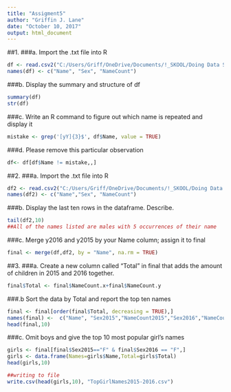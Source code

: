 ```yaml
---
title: "Assigment5"
author: "Griffin J. Lane"
date: "October 10, 2017"
output: html_document
---
```

##1. ###a. Import the .txt file into R
```r
df <- read.csv2("C:/Users/Griff/OneDrive/Documents/!_SKOOL/Doing Data Science/Datasets/yob2016.txt", sep = ";") #read.csv2 can handle .txt extensions
names(df) <- c("Name", "Sex", "NameCount")
```
###b. Display the summary and structure of df
```r
summary(df)
str(df)
```
###c. Write an R command to figure out which name is repeated and display it
```r
mistake <- grep('[yY]{3}$', df$Name, value = TRUE)
```
###d. Please remove this particular observation
```r
df<- df[df$Name != mistake,,]
```

##2. ###a. Import the .txt file into R
```r
df2 <- read.csv2("C:/Users/Griff/OneDrive/Documents/!_SKOOL/Doing Data Science/Datasets/yob2015.txt", sep = ",") 
names(df2) <- c("Name","Sex", "NameCount")
```
###b. Display the last ten rows in the dataframe. Describe.
```r
tail(df2,10)
##All of the names listed are males with 5 occurrences of their name
```
###c. Merge y2016 and y2015 by your Name column; assign it to final
```r
final <- merge(df,df2, by = "Name", na.rm = TRUE)
```

##3. ###a. Create a new column called “Total” in final that adds the amount of children in 2015 and 2016 together.
```r
final$Total <- final$NameCount.x+final$NameCount.y
```
###.b Sort the data by Total and report the top ten names
```r
final <- final[order(final$Total, decreasing = TRUE),]
names(final) <-  c("Name", "Sex2015","NameCount2015","Sex2016","NameCount2016","Total")
head(final,10)
```
###c. Omit boys and give the top 10 most popular girl’s names
```r
girls <- final[final$Sex2015=="F" & final$Sex2016 == "F",]
girls <- data.frame(Names=girls$Name,Total=girls$Total)
head(girls,10)

##writing to file
write.csv(head(girls,10), "TopGirlNames2015-2016.csv")
```